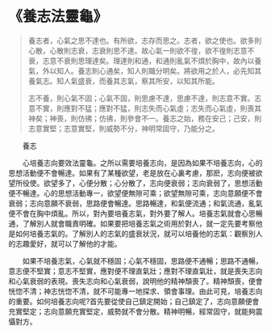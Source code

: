 # 《養志法靈龜》

> 養志者，心氣之思不達也。有所欲，志存而思之。志者，欲之使也。欲多則心散，心散則志衰，志衰則思不達。故心氣一則欲不徨，欲不徨則志意不衰，志意不衰則思理達矣。理達則和通，和通則亂氣不煩於胸中，故內以養氣，外以知人。養志則心通矣，知人則職分明矣。將欲用之於人，必先知其養氣志。知人氣盛衰，而養其志氣，察其所安，以知其所能。
>
> 志不養，則心氣不固；心氣不固，則思慮不達，思慮不達，則志意不實。志意不實，則應對不猛；應對不猛，則志失而心氣虛；志失而心氣虛，則喪其神矣；神喪，則仿彿；仿彿，則參會不一。養志之始，務在安己；己安，則志意實堅；志意實堅，則威勢不分，神明常固守，乃能分之。

&emsp;&emsp;養志

&emsp;&emsp;心培養志向要效法靈龜。之所以需要培養志向，是因為如果不培養志向，心的思想活動便不會暢達。如果有了某種欲望，老是放在心裏考慮，那麽，志向便被欲望所役使。欲望多了，心便分散；心分散了，志向便衰弱；志向衰弱了，思想活動便不暢達。心的思想活動專一，欲望便無隙可乘；欲望無隙可乘，志向意願便不會衰弱；志向意願不衰弱，思路便會暢達。思路暢達，和氣便流通；和氣流通，亂氣便不會在胸中煩亂。所以，對內要培養志氣，對外要了解人。培養志氣就會心思暢通，了解別人就會職責明確。如果要把培養志氣之術用於對人，就一定先要考察他是如何培養志氣的。了解別人的志氣的盛衰狀況，就可以培養他的志氣：觀察別人的志趣愛好，就可以了解他的才能。

&emsp;&emsp;如果不培養志氣，心氣就不穩固；心氣不穩固，思路便不通暢；思路不通暢，意志便不堅實；意志不堅實，應對便不理直氣壯；應對不理直氣壯，就是喪失志向和心氣衰弱的表現。喪失志向和心氣衰弱，說明他的精神頹喪了。精神頹喪，便會恍惚不清；神志恍惚不清，就不可能專一地探求、領會事理。由此可見，培養志向的重要。如何培養志向呢?首先要從使自己鎮定開始；自己鎮定了，志向意願便會充實堅定；志向意願充實堅定，威勢就不會分散。精神明暢，經常固守，就能夠震懾對方。
